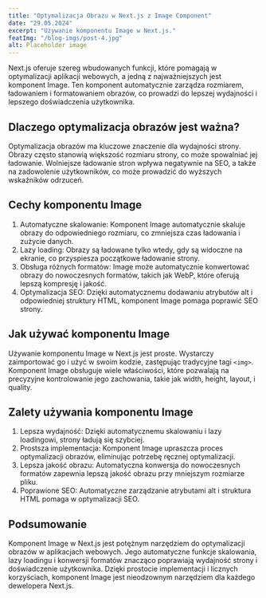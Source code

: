 ---
title: "Optymalizacja Obrazu w Next.js z Image Component"
date: "29.05.2024"
excerpt: "Używanie komponentu Image w Next.js."
featImg: "/blog-imgs/post-4.jpg"
alt: Placeholder image
---

Next.js oferuje szereg wbudowanych funkcji, które pomagają w optymalizacji aplikacji webowych, a jedną z najważniejszych jest komponent Image. Ten komponent automatycznie zarządza rozmiarem, ładowaniem i formatowaniem obrazów, co prowadzi do lepszej wydajności i lepszego doświadczenia użytkownika.

## Dlaczego optymalizacja obrazów jest ważna?

Optymalizacja obrazów ma kluczowe znaczenie dla wydajności strony. Obrazy często stanowią większość rozmiaru strony, co może spowalniać jej ładowanie. Wolniejsze ładowanie stron wpływa negatywnie na SEO, a także na zadowolenie użytkowników, co może prowadzić do wyższych wskaźników odrzuceń.

## Cechy komponentu Image

1. Automatyczne skalowanie: Komponent Image automatycznie skaluje obrazy do odpowiedniego rozmiaru, co zmniejsza czas ładowania i zużycie danych.
2. Lazy loading: Obrazy są ładowane tylko wtedy, gdy są widoczne na ekranie, co przyspiesza początkowe ładowanie strony.
3. Obsługa różnych formatów: Image może automatycznie konwertować obrazy do nowoczesnych formatów, takich jak WebP, które oferują lepszą kompresję i jakość.
4. Optymalizacja SEO: Dzięki automatycznemu dodawaniu atrybutów alt i odpowiedniej struktury HTML, komponent Image pomaga poprawić SEO strony.

## Jak używać komponentu Image

Używanie komponentu Image w Next.js jest proste. Wystarczy zaimportować go i użyć w swoim kodzie, zastępując tradycyjne tagi `<img>`. Komponent Image obsługuje wiele właściwości, które pozwalają na precyzyjne kontrolowanie jego zachowania, takie jak width, height, layout, i quality.

## Zalety używania komponentu Image

1. Lepsza wydajność: Dzięki automatycznemu skalowaniu i lazy loadingowi, strony ładują się szybciej.
2. Prostsza implementacja: Komponent Image upraszcza proces optymalizacji obrazów, eliminując potrzebę ręcznej optymalizacji.
3. Lepsza jakość obrazu: Automatyczna konwersja do nowoczesnych formatów zapewnia lepszą jakość obrazu przy mniejszym rozmiarze pliku.
4. Poprawione SEO: Automatyczne zarządzanie atrybutami alt i struktura HTML pomaga w optymalizacji SEO.

## Podsumowanie

Komponent Image w Next.js jest potężnym narzędziem do optymalizacji obrazów w aplikacjach webowych. Jego automatyczne funkcje skalowania, lazy loadingu i konwersji formatów znacząco poprawiają wydajność strony i doświadczenie użytkownika. Dzięki prostocie implementacji i licznych korzyściach, komponent Image jest nieodzownym narzędziem dla każdego dewelopera Next.js.
